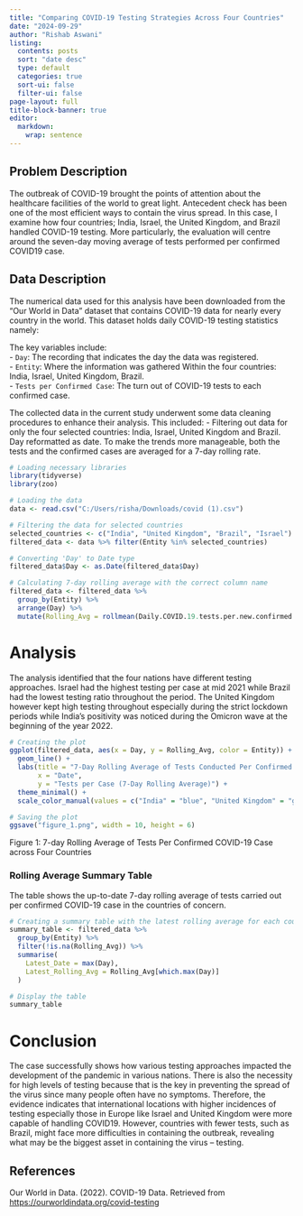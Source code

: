 ```yaml
---
title: "Comparing COVID-19 Testing Strategies Across Four Countries"
date: "2024-09-29"
author: "Rishab Aswani"
listing:
  contents: posts
  sort: "date desc"
  type: default
  categories: true
  sort-ui: false
  filter-ui: false
page-layout: full
title-block-banner: true
editor: 
  markdown: 
    wrap: sentence
---
```


## Problem Description

The outbreak of COVID-19 brought the points of attention about the healthcare facilities of the world to great light.
Antecedent check has been one of the most efficient ways to contain the virus spread.
In this case, I examine how four countries; India, Israel, the United Kingdom, and Brazil handled COVID-19 testing.
More particularly, the evaluation will centre around the seven-day moving average of tests performed per confirmed COVID19 case.

## Data Description

The numerical data used for this analysis have been downloaded from the “Our World in Data” dataset that contains COVID-19 data for nearly every country in the world.
This dataset holds daily COVID-19 testing statistics namely:

The key variables include: \
- `Day`: The recording that indicates the day the data was registered.\
- `Entity`: Where the information was gathered Within the four countries: India, Israel, United Kingdom, Brazil.
\
- `Tests per Confirmed Case`: The turn out of COVID-19 tests to each confirmed case.

The collected data in the current study underwent some data cleaning procedures to enhance their analysis.
This included: - Filtering out data for only the four selected countries: India, Israel, United Kingdom and Brazil.
Day reformatted as date.
To make the trends more manageable, both the tests and the confirmed cases are averaged for a 7-day rolling rate.

```r
# Loading necessary libraries
library(tidyverse)
library(zoo)

# Loading the data
data <- read.csv("C:/Users/risha/Downloads/covid (1).csv")

# Filtering the data for selected countries
selected_countries <- c("India", "United Kingdom", "Brazil", "Israel")
filtered_data <- data %>% filter(Entity %in% selected_countries)

# Converting 'Day' to Date type
filtered_data$Day <- as.Date(filtered_data$Day)

# Calculating 7-day rolling average with the correct column name
filtered_data <- filtered_data %>%
  group_by(Entity) %>%
  arrange(Day) %>%
  mutate(Rolling_Avg = rollmean(Daily.COVID.19.tests.per.new.confirmed.case, k = 7, fill = NA, align = "right"))
```

# Analysis

The analysis identified that the four nations have different testing approaches.
Israel had the highest testing per case at mid 2021 while Brazil had the lowest testing ratio throughout the period.
The United Kingdom however kept high testing throughout especially during the strict lockdown periods while India’s positivity was noticed during the Omicron wave at the beginning of the year 2022.

```r
# Creating the plot
ggplot(filtered_data, aes(x = Day, y = Rolling_Avg, color = Entity)) +
  geom_line() +
  labs(title = "7-Day Rolling Average of Tests Conducted Per Confirmed COVID-19 Case",
       x = "Date",
       y = "Tests per Case (7-Day Rolling Average)") +
  theme_minimal() +
  scale_color_manual(values = c("India" = "blue", "United Kingdom" = "green", "Brazil" = "red", "Israel" = "purple"))

# Saving the plot
ggsave("figure_1.png", width = 10, height = 6)
```

Figure 1: 7-day Rolling Average of Tests Per Confirmed COVID-19 Case across Four Countries


### Rolling Average Summary Table

The table shows the up-to-date 7-day rolling average of tests carried out per confirmed COVID-19 case in the countries of concern.

```r
# Creating a summary table with the latest rolling average for each country
summary_table <- filtered_data %>%
  group_by(Entity) %>%
  filter(!is.na(Rolling_Avg)) %>%
  summarise(
    Latest_Date = max(Day),
    Latest_Rolling_Avg = Rolling_Avg[which.max(Day)]
  )

# Display the table
summary_table
```


# Conclusion

The case successfully shows how various testing approaches impacted the development of the pandemic in various nations.
There is also the necessity for high levels of testing because that is the key in preventing the spread of the virus since many people often have no symptoms.
Therefore, the evidence indicates that international locations with higher incidences of testing especially those in Europe like Israel and United Kingdom were more capable of handling COVID19.
However, countries with fewer tests, such as Brazil, might face more difficulties in containing the outbreak, revealing what may be the biggest asset in containing the virus – testing.

## References

Our World in Data.
(2022).
COVID-19 Data.
Retrieved from <https://ourworldindata.org/covid-testing>
